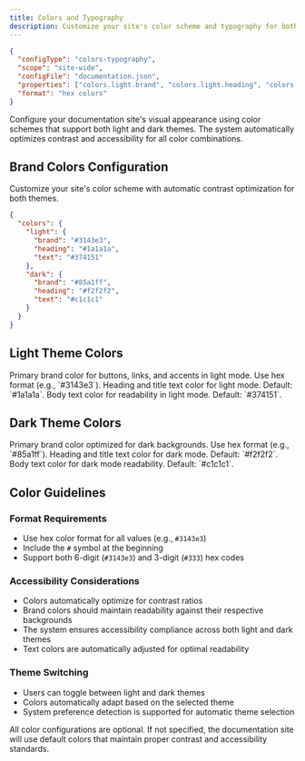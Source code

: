 ```yaml
---
title: Colors and Typography
description: Customize your site's color scheme and typography for both light and dark themes with automatic contrast optimization.
---
```


```json
{
  "configType": "colors-typography",
  "scope": "site-wide",
  "configFile": "documentation.json", 
  "properties": ["colors.light.brand", "colors.light.heading", "colors.light.text", "colors.dark.brand", "colors.dark.heading", "colors.dark.text"],
  "format": "hex colors"
}
```

Configure your documentation site's visual appearance using color schemes that support both light and dark themes. The system automatically optimizes contrast and accessibility for all color combinations.

## Brand Colors Configuration

Customize your site's color scheme with automatic contrast optimization for both themes.

```json
{
  "colors": {
    "light": {
      "brand": "#3143e3",
      "heading": "#1a1a1a", 
      "text": "#374151"
    },
    "dark": {
      "brand": "#85a1ff",
      "heading": "#f2f2f2",
      "text": "#c1c1c1"
    }
  }
}
```

## Light Theme Colors

<ParamField path="brand" param-type="string" required="false" showLocation="false">
  Primary brand color for buttons, links, and accents in light mode. Use hex format (e.g., `#3143e3`).
</ParamField>

<ParamField path="heading" param-type="string" required="false" showLocation="false">
  Heading and title text color for light mode. Default: `#1a1a1a`.
</ParamField>

<ParamField path="text" param-type="string" required="false" showLocation="false">
  Body text color for readability in light mode. Default: `#374151`.
</ParamField>

## Dark Theme Colors

<ParamField path="brand" param-type="string" required="false" showLocation="false">
  Primary brand color optimized for dark backgrounds. Use hex format (e.g., `#85a1ff`).
</ParamField>

<ParamField path="heading" param-type="string" required="false" showLocation="false">
  Heading and title text color for dark mode. Default: `#f2f2f2`.
</ParamField>

<ParamField path="text" param-type="string" required="false" showLocation="false">
  Body text color for dark mode readability. Default: `#c1c1c1`.
</ParamField>

## Color Guidelines

### Format Requirements

- Use hex color format for all values (e.g., `#3143e3`)
- Include the `#` symbol at the beginning
- Support both 6-digit (`#3143e3`) and 3-digit (`#333`) hex codes

### Accessibility Considerations

- Colors automatically optimize for contrast ratios
- Brand colors should maintain readability against their respective backgrounds  
- The system ensures accessibility compliance across both light and dark themes
- Text colors are automatically adjusted for optimal readability

### Theme Switching

- Users can toggle between light and dark themes
- Colors automatically adapt based on the selected theme
- System preference detection is supported for automatic theme selection

<Callout>
All color configurations are optional. If not specified, the documentation site will use default colors that maintain proper contrast and accessibility standards.
</Callout>